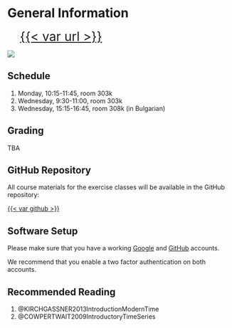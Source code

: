 # General Information {.unnumbered}

:::{.callout-note}

[{{< var url >}}]({{< var url >}}){style="font-size:2em; margin-left: 1em;"}

![](figures/qr_code.png){font-size=2em}
:::

## Schedule

1. Monday, 10:15-11:45, room 303k
2. Wednesday, 9:30-11:00, room 303k
3. Wednesday, 15:15-16:45, room 308k (in Bulgarian)

## Grading

TBA

## GitHub Repository

All course materials for the exercise classes will be available in the GitHub
repository:

[{{< var github >}}]({{< var github >}})

## Software Setup

Please make sure that you have a working [Google](https://www.google.com/) and [GitHub](https://github.com/signup) accounts.

We recommend that you enable a two factor authentication on both accounts.


## Recommended Reading

1. @KIRCHGASSNER2013IntroductionModernTime
2. @COWPERTWAIT2009IntroductoryTimeSeries
